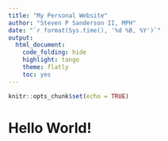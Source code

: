 ```yaml
---
title: "My Personal Website"
author: "Steven P Sanderson II, MPH"
date: "`r format(Sys.time(), '%d %B, %Y')`"
output:
  html_document:
    code_folding: hide
    highlight: tango
    theme: flatly
    toc: yes
---
```


```r
knitr::opts_chunk$set(echo = TRUE)
```

# Hello World!